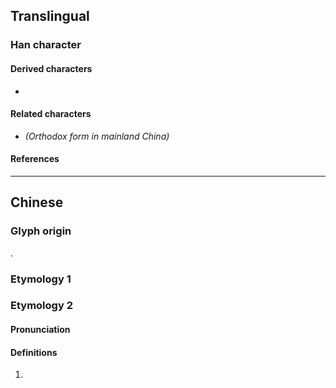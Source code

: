 {{also|璃}}
{{character info}}
==Translingual==

===Han character===
{{Han char|rn=96|rad=玉|as=07|sn=11|four=12100|canj=MGHDN|ids=⿰𤣩利}}

====Derived characters====
* {{l|mul|[[𫉋]]}}

====Related characters====
* {{l|mul|[[璃]]}} ''(Orthodox form in mainland China)''

====References====
{{Han ref|kx=0733.151|dkj=21028|hdz=21117.100|uh=740D}}

----

==Chinese==

===Glyph origin===
{{Han compound|玉|利|alt1=𤣩|c1=s|c2=p|t1=jade|ls=psc|no_och2=y}}.

===Etymology 1===
{{zh-see|璃|v}}

===Etymology 2===
{{zh-forms|alt=𭹳}}

====Pronunciation====
{{zh-pron
|m=lì
|cat=n
}}

====Definitions====
{{zh-hanzi}}

# {{lb|zh|mainly|Taiwan}} {{zh-used2|t}}